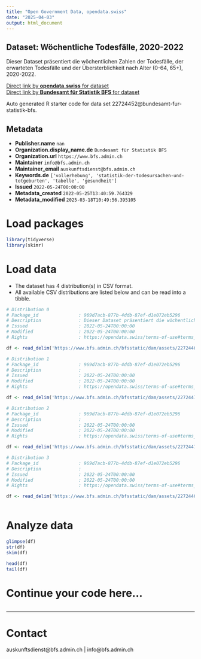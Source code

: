 ```yaml
---
title: "Open Government Data, opendata.swiss"
date: "2025-04-03"
output: html_document
---
```


## Dataset: Wöchentliche Todesfälle, 2020-2022

Dieser Dataset präsentiert die wöchentlichen Zahlen der Todesfälle, der erwarteten Todesfälle und der Übersterblichkeit nach Alter (0-64, 65+), 2020-2022.

[Direct link by **opendata.swiss** for dataset](https://opendata.swiss/de/dataset/wochentliche-todesfalle-2020-20224)<br>
[Direct link by **Bundesamt für Statistik BFS** for dataset](https://www.bfs.admin.ch/asset/de/ts-d-14.03.04.03-wr)

Auto generated R starter code for data set 22724452@bundesamt-fur-statistik-bfs.

## Metadata

- **Publisher.name** `nan`
- **Organization.display_name.de** `Bundesamt für Statistik BFS`
- **Organization.url** `https://www.bfs.admin.ch`
- **Maintainer** `info@bfs.admin.ch`
- **Maintainer_email** `auskunftsdienst@bfs.admin.ch`
- **Keywords.de** `['vollerhebung', 'statistik-der-todesursachen-und-totgeburten', 'tabelle', 'gesundheit']`
- **Issued** `2022-05-24T00:00:00`
- **Metadata_created** `2022-05-25T13:40:59.764329`
- **Metadata_modified** `2025-03-18T10:49:56.395105`


# Load packages

```r

library(tidyverse)
library(skimr)

```

# Load data

-   The dataset has 4 distribution(s) in CSV format.
-   All available CSV distributions are listed below and can be read into a tibble.

```r

# Distribution 0
# Package_id               : 969d7acb-877b-4ddb-87ef-d1e072eb5296
# Description              : Dieser Dataset präsentiert die wöchentlichen Zahlen der Todesfälle, der erwarteten Todesfälle und der Übersterblichkeit nach Alter (0-64, 65+), 2020-2022.
# Issued                   : 2022-05-24T00:00:00
# Modified                 : 2022-05-24T00:00:00
# Rights                   : https://opendata.swiss/terms-of-use#terms_by_ask

df <- read_delim('https://www.bfs.admin.ch/bfsstatic/dam/assets/22724462/master')

# Distribution 1
# Package_id               : 969d7acb-877b-4ddb-87ef-d1e072eb5296
# Description              : 
# Issued                   : 2022-05-24T00:00:00
# Modified                 : 2022-05-24T00:00:00
# Rights                   : https://opendata.swiss/terms-of-use#terms_by_ask

df <- read_delim('https://www.bfs.admin.ch/bfsstatic/dam/assets/22724471/master')

# Distribution 2
# Package_id               : 969d7acb-877b-4ddb-87ef-d1e072eb5296
# Description              : 
# Issued                   : 2022-05-24T00:00:00
# Modified                 : 2022-05-24T00:00:00
# Rights                   : https://opendata.swiss/terms-of-use#terms_by_ask

df <- read_delim('https://www.bfs.admin.ch/bfsstatic/dam/assets/22724472/master')

# Distribution 3
# Package_id               : 969d7acb-877b-4ddb-87ef-d1e072eb5296
# Description              : 
# Issued                   : 2022-05-24T00:00:00
# Modified                 : 2022-05-24T00:00:00
# Rights                   : https://opendata.swiss/terms-of-use#terms_by_ask

df <- read_delim('https://www.bfs.admin.ch/bfsstatic/dam/assets/22724467/master')



```

# Analyze data

```r

glimpse(df)
str(df)
skim(df)

head(df)
tail(df)

```

# Continue your code here...

```r

```

------------------------------------------------------------------------

# Contact

auskunftsdienst@bfs.admin.ch | info@bfs.admin.ch

